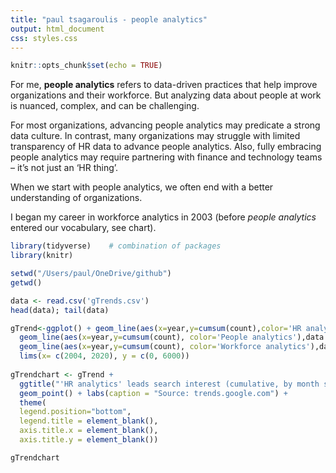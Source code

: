 ```yaml
---
title: "paul tsagaroulis - people analytics"
output: html_document
css: styles.css
---
```


```r
knitr::opts_chunk$set(echo = TRUE)
```

<!-- Global site tag (gtag.js) - Google Analytics -->
<script async src="https://www.googletagmanager.com/gtag/js?id=UA-61071-2"></script>
<script>
  window.dataLayer = window.dataLayer || [];
  function gtag(){dataLayer.push(arguments);}
  gtag('js', new Date());

  gtag('config', 'UA-61071-2');
</script>

For me, **people analytics** refers to data-driven practices that help improve organizations and their workforce. But analyzing data about people at work is nuanced, complex, and can be challenging. 

For most organizations, advancing people analytics may predicate a strong data culture. In contrast, many organizations may struggle with limited transparency of HR data to advance people analytics. Also, fully embracing people analytics may require partnering with finance and technology teams – it’s not just an ‘HR thing’. 

When we start with people analytics, we often end with a better understanding of organizations.

I began my career in workforce analytics in 2003 (before *people analytics* entered our vocabulary, see chart). 

```r
library(tidyverse)    # combination of packages
library(knitr)

setwd("/Users/paul/OneDrive/github") 
getwd()

data <- read.csv('gTrends.csv')
head(data); tail(data)

gTrend<-ggplot() + geom_line(aes(x=year,y=cumsum(count),color='HR analytics'),data %>% filter(query=='HR Analytics')) +
  geom_line(aes(x=year,y=cumsum(count), color='People analytics'),data %>% filter(query=='People Analytics')) +
  geom_line(aes(x=year,y=cumsum(count), color='Workforce analytics'),data %>% filter(query=='Workforce Analytics')) +
  lims(x= c(2004, 2020), y = c(0, 6000))
  
gTrendchart <- gTrend + 
  ggtitle("'HR analytics' leads search interest (cumulative, by month since 2004)") + 
  geom_point() + labs(caption = "Source: trends.google.com") +
  theme(
  legend.position="bottom",
  legend.title = element_blank(),
  axis.title.x = element_blank(),
  axis.title.y = element_blank()) 

gTrendchart
```


